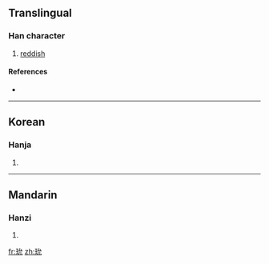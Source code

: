 ==Translingual==

===Han character===
{{Han char|rn=96|rad=玉|as=04|sn=8|four=|canj=一土戈竹山 (MGIHU)}}

# [[reddish]]

====References====
* {{Han ref|kx=0728.130|dkj=20870|dj=1140.120|hdz=21105.080|uh=73A7|ud=29607}}

----

==Korean==

===Hanja===
{{ko-hanja|hangeul=윤|eumhun=|rv=yun|mr=yun|y=yun}}

# {{defn|Korean}}

----

==Mandarin==

===Hanzi===
{{cmn-hanzi|pin=[[yǔn]] ([[yun3]])|wg=yün<sup>3</sup>}}

# {{defn|Mandarin}}

[[fr:玧]]
[[zh:玧]]